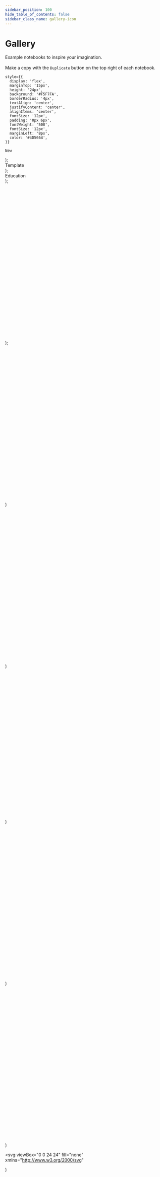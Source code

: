 ```yaml
---
sidebar_position: 100
hide_table_of_contents: false
sidebar_class_name: gallery-icon
---
```


# Gallery

Example notebooks to inspire your imagination. <br></br>
Make a copy with the `Duplicate` button on the top right of each notebook.





    style={{
      display: 'flex',
      marginTop: '15px',
      height: '24px',
      background: '#F5F7FA',
      borderRadius: '4px',
      textAlign: 'center',
      justifyContent: 'center',
      alignItems: 'center',
      fontSize: '12px',
      padding: '0px 6px',
      fontWeight: '500',
      fontSize: '12px',
      marginLeft: '8px',
      color: '#4D5664',
    }}
  >
    New
  </div>
);

<div
    style={{
      display: 'flex',
      marginTop: '15px',
      height: '24px',
      background: '#F5F7FA',
      borderRadius: '4px',
      textAlign: 'center',
      justifyContent: 'center',
      alignItems: 'center',
      fontSize: '12px',
      padding: '0px 6px',
      fontWeight: '500',
      fontSize: '12px',
      marginLeft: '8px',
      fontStyle: 'normal',
      color: '#4D5664',
    }}
  >
    Template
  </div>
);

<div
    style={{
      display: 'flex',
      marginTop: '15px',
      height: '24px',
      background: '#F5F7FA',
      borderRadius: '4px',
      textAlign: 'center',
      justifyContent: 'center',
      alignItems: 'center',
      fontSize: '12px',
      padding: '0px 6px',
      fontWeight: '500',
      fontSize: '12px',
      marginLeft: '8px',
      fontStyle: 'normal',
      color: '#4D5664',
    }}
  >
    Education
  </div>
);


<svg viewBox="0 0 24 24" fill="none" xmlns="http://www.w3.org/2000/svg">
<title>Announcement</title>
    <path
      d="M18.6458 10.5833C18.6458 13.1985 17.3625 15.6146 16.125 15.6146C14.8875 15.6146 13.6042 13.1985 13.6042 10.5833C13.6042 7.96809 14.8875 5.55208 16.125 5.55208C17.3625 5.55208 18.6458 7.96809 18.6458 10.5833Z"
      stroke={iconColor}
      strokeWidth="1.5"
    />
    <path
      d="M16.125 15.6146C16.125 15.6146 8.33332 13.9375 7.41666 13.6979C6.49999 13.4583 5.35416 12.2022 5.35416 10.5833C5.35416 8.96438 6.49999 7.70833 7.41666 7.46874C8.33332 7.22916 16.125 5.55208 16.125 5.55208"
      stroke={iconColor}
      strokeWidth="1.5"
    />
    <path
      d="M7.1875 13.9375V17.5312C7.1875 18.5898 8.00831 19.4479 9.02083 19.4479H9.47917C10.4917 19.4479 11.3125 18.5898 11.3125 17.5312V14.8958"
      stroke={iconColor}
      strokeWidth="1.5"
    />
  </svg>
);


<svg viewBox="0 0 24 24" fill="none" xmlns="http://www.w3.org/2000/svg">
<title>Heart</title>
<path
  fillRule="evenodd"
  clipRule="evenodd"
  d="M11.995 7.23319C10.5455 5.60999 8.12832 5.17335 6.31215 6.65972C4.49599 8.14609 4.2403 10.6312 5.66654 12.3892L11.995 18.25L18.3235 12.3892C19.7498 10.6312 19.5253 8.13046 17.6779 6.65972C15.8305 5.18899 13.4446 5.60999 11.995 7.23319Z"
  stroke={iconColor}
  strokeWidth="1.5"
  strokeLinecap="round"
  strokeLinejoin="round"/>
</svg>)

<svg viewBox="0 0 24 24" fill="none" xmlns="http://www.w3.org/2000/svg">
<title>Pin</title>
<path
  d="M18.25 11C18.25 15 12 19.25 12 19.25C12 19.25 5.75 15 5.75 11C5.75 7.5 8.68629 4.75 12 4.75C15.3137 4.75 18.25 7.5 18.25 11Z"
  stroke={iconColor}
  strokeWidth="1.5"
  strokeLinecap="round"
  strokeLinejoin="round"
/>
<path
  d="M12 13.25C13.2426 13.25 14.25 12.2426 14.25 11C14.25 9.75736 13.2426 8.75 12 8.75C10.7574 8.75 9.75 9.75736 9.75 11C9.75 12.2426 10.7574 13.25 12 13.25Z"
  stroke={iconColor}
  strokeWidth="1.5"
  strokeLinecap="round"
  strokeLinejoin="round"
/>
</svg>)

<svg viewBox="0 0 25 24" fill="none" xmlns="http://www.w3.org/2000/svg">
<title>Shopping Cart</title>
<path
  d="M7.75 7.75L7 4.75H4.75M7.75 7.75H19.25L17.6128 14.7081C17.4002 15.6115 16.5941 16.25 15.666 16.25H11.5395C10.632 16.25 9.83827 15.639 9.60606 14.7618L7.75 7.75Z"
  stroke={iconColor}
  strokeWidth="1.5"
  strokeLinecap="round"
  strokeLinejoin="round"
/>
<path
  d="M10 20C10.5523 20 11 19.5523 11 19C11 18.4477 10.5523 18 10 18C9.44772 18 9 18.4477 9 19C9 19.5523 9.44772 20 10 20Z"
  fill={iconColor}
/>
<path
  d="M17 20C17.5523 20 18 19.5523 18 19C18 18.4477 17.5523 18 17 18C16.4477 18 16 18.4477 16 19C16 19.5523 16.4477 20 17 20Z"
  fill={iconColor}
/>
</svg>)

<svg fill="none" viewBox="0 0 24 24" xmlns="http://www.w3.org/2000/svg">
<title>Coffee</title>
<path
  d="M7.25 8.75H6.75C5.64543 8.75 4.75 9.64543 4.75 10.75V13.25C4.75 14.3546 5.64543 15.25 6.75 15.25H7.25"
  stroke={iconColor}
  strokeWidth="1.5"
  strokeLinecap="round"
  strokeLinejoin="round"
/>
<path
  d="M19.25 5.75H7.75V16.25C7.75 17.3546 8.64543 18.25 9.75 18.25H17.25C18.3546 18.25 19.25 17.3546 19.25 16.25V5.75Z"
  stroke={iconColor}
  strokeWidth="1.5"
  strokeLinecap="round"
  strokeLinejoin="round"
/>
</svg>)

<svg viewBox="0 0 24 24" fill="none" xmlns="http://www.w3.org/2000/svg">
<title>World</title>
<path
  d="M12 19.25C16.0041 19.25 19.25 16.0041 19.25 12C19.25 7.99594 16.0041 4.75 12 4.75C7.99594 4.75 4.75 7.99594 4.75 12C4.75 16.0041 7.99594 19.25 12 19.25Z"
  stroke={iconColor}
  strokeWidth="1.5"
  strokeLinecap="round"
  strokeLinejoin="round"
/>
<path
  d="M15.25 12C15.25 16.5 13.2426 19.25 12 19.25C10.7574 19.25 8.75 16.5 8.75 12C8.75 7.5 10.7574 4.75 12 4.75C13.2426 4.75 15.25 7.5 15.25 12Z"
  stroke={iconColor}
  strokeWidth="1.5"
  strokeLinecap="round"
  strokeLinejoin="round"
/>
<path
  d="M5 12H12H19"
  stroke={iconColor}
  strokeWidth="1.5"
  strokeLinecap="round"
  strokeLinejoin="round"
/>
</svg>)

<svg
  viewBox="0 0 24 24"
  fill="none"
  xmlns="http://www.w3.org/2000/svg"
>
  <title>Table</title>
  <rect
    x="5"
    y="5"
    width="14"
    height="14"
    rx="2.4"
    fill={iconColor}
  />
  <rect
    x="12"
    y="12"
    width="7"
    height="7"
    rx="2.4"
    fill={iconColor}
  />
  <path
    fillRule="evenodd"
    clipRule="evenodd"
    d="M7.58623 4.07617H7.61141H16.3886H16.4138C16.9043 4.07616 17.3094 4.07615 17.6392 4.10311C17.9818 4.1311 18.2968 4.19118 18.5926 4.34191C19.0513 4.57565 19.4243 4.94864 19.658 5.4074C19.8088 5.70322 19.8688 6.01816 19.8969 6.36078C19.9237 6.69063 19.9238 7.09558 19.9238 7.58622V7.61141V16.3886V16.4138C19.9238 16.9043 19.9237 17.3094 19.8969 17.6392C19.8688 17.9818 19.8088 18.2968 19.658 18.5926C19.4243 19.0513 19.0513 19.4243 18.5926 19.658C18.2968 19.8088 17.9818 19.8688 17.6392 19.8969C17.3094 19.9237 16.9043 19.9238 16.4138 19.9238H16.3886H7.61141H7.58622C7.09558 19.9238 6.69063 19.9237 6.36078 19.8969C6.01816 19.8688 5.70322 19.8088 5.4074 19.658C4.94864 19.4243 4.57565 19.0513 4.34191 18.5926C4.19118 18.2968 4.1311 17.9818 4.10311 17.6392C4.07615 17.3094 4.07616 16.9043 4.07617 16.4138V16.3886V7.61141V7.58623V7.58622C4.07616 7.09558 4.07615 6.69063 4.10311 6.36078C4.1311 6.01816 4.19118 5.70322 4.34191 5.4074C4.57565 4.94864 4.94864 4.57565 5.4074 4.34191C5.70322 4.19118 6.01816 4.1311 6.36078 4.10311C6.69065 4.07615 7.09559 4.07616 7.58623 4.07617ZM6.46004 5.3181C6.19281 5.33994 6.05616 5.37951 5.96082 5.42808C5.73145 5.54496 5.54496 5.73145 5.42808 5.96082C5.37951 6.05616 5.33994 6.19281 5.3181 6.46004C5.29569 6.73438 5.29521 7.0893 5.29521 7.61141V11.3905H11.3905V5.29521H7.61141C7.0893 5.29521 6.73438 5.29569 6.46004 5.3181ZM11.3905 12.6095H5.29521V16.3886C5.29521 16.9107 5.29569 17.2656 5.3181 17.54C5.33994 17.8072 5.37951 17.9439 5.42808 18.0392C5.54496 18.2686 5.73145 18.4549 5.96082 18.5719C6.05616 18.6205 6.19281 18.66 6.46004 18.6818C6.73438 18.7042 7.0893 18.7048 7.61141 18.7048H11.3905V12.6095ZM12.6095 12.6095H18.7048V16.3886C18.7048 16.9107 18.7042 17.2656 18.6818 17.54C18.66 17.8072 18.6205 17.9439 18.5719 18.0392C18.4549 18.2686 18.2686 18.4549 18.0392 18.5719C17.9439 18.6205 17.8072 18.66 17.54 18.6818C17.2656 18.7042 16.9107 18.7048 16.3886 18.7048H12.6095V12.6095ZM18.7048 11.3905H12.6095V5.29521H16.3886C16.9107 5.29521 17.2656 5.29569 17.54 5.3181C17.8072 5.33994 17.9439 5.37951 18.0392 5.42808C18.2686 5.54496 18.4549 5.73145 18.5719 5.96082C18.6205 6.05616 18.66 6.19281 18.6818 6.46004C18.7042 6.73438 18.7048 7.0893 18.7048 7.61141V11.3905Z"
    fill={iconColor}
  />
</svg>)

  <svg viewBox="0 0 24 24" fill="none" xmlns="http://www.w3.org/2000/svg">
<title>Annotation Warning</title>
<path
  d="M4.75 6.75C4.75 5.64543 5.64543 4.75 6.75 4.75H17.25C18.3546 4.75 19.25 5.64543 19.25 6.75V14.25C19.25 15.3546 18.3546 16.25 17.25 16.25H14.625L12 19.25L9.375 16.25H6.75C5.64543 16.25 4.75 15.3546 4.75 14.25V6.75Z"
  stroke={iconColor}
  strokeWidth="1.5"
  strokeLinecap="round"
  strokeLinejoin="round"
/>
<path
  d="M12 8V10"
  stroke={iconColor}
  strokeWidth="2"
  strokeLinecap="round"
  strokeLinejoin="round"
/>
<path
  d="M12.5 13C12.5 13.2761 12.2761 13.5 12 13.5C11.7239 13.5 11.5 13.2761 11.5 13C11.5 12.7239 11.7239 12.5 12 12.5C12.2761 12.5 12.5 12.7239 12.5 13Z"
  stroke={iconColor}
  strokeLinecap="round"
  strokeLinejoin="round"
/>
</svg>)

  <svg viewBox="0 0 24 24" fill="none" xmlns="http://www.w3.org/2000/svg">
<title>Frame</title>
<path
  d="M4.75 19.25L9 18.25L18.9491 8.30083C19.3397 7.9103 19.3397 7.27714 18.9491 6.88661L17.1134 5.05083C16.7228 4.6603 16.0897 4.6603 15.6991 5.05083L5.75 15L4.75 19.25Z"
  stroke={iconColor}
  strokeWidth="1.5"
  strokeLinecap="round"
  strokeLinejoin="round"
/>
<path
  d="M14.0234 7.03906L17.0234 10.0391"
  stroke={iconColor}
  strokeWidth="1.5"
  strokeLinecap="round"
  strokeLinejoin="round"
/>
</svg>)

  <svg viewBox="0 0 24 24" fill="none" xmlns="http://www.w3.org/2000/svg">
<title>Paperclip</title>
<path
  d="M19.4496 11.9511L13.3335 17.8601C11.4156 19.7131 8.30597 19.7131 6.38804 17.8601C4.46306 16.0003 4.47116 12.9826 6.4061 11.1325L12.0503 5.70077C13.3626 4.43292 15.4902 4.43291 16.8025 5.70075C18.1196 6.97323 18.114 9.038 16.7901 10.3039L11.0824 15.7858C10.374 16.4702 9.22538 16.4702 8.51694 15.7858C7.80849 15.1013 7.80849 13.9916 8.51695 13.3071L13.2435 8.74068"
  stroke={iconColor}
  strokeWidth="1.5"
  strokeLinecap="round"
  strokeLinejoin="round"
/>
</svg>)

  <svg viewBox="0 0 24 24" fill="none" xmlns="http://www.w3.org/2000/svg">
<title>Wallet</title>
<path
  d="M19.25 8.25V17.25C19.25 18.3546 18.3546 19.25 17.25 19.25H6.75C5.64543 19.25 4.75 18.3546 4.75 17.25V6.75"
  stroke={iconColor}
  strokeWidth="1.5"
  strokeLinecap="round"
  strokeLinejoin="round"
/>
<path
  d="M16.5 13C16.5 13.2761 16.2761 13.5 16 13.5C15.7239 13.5 15.5 13.2761 15.5 13C15.5 12.7239 15.7239 12.5 16 12.5C16.2761 12.5 16.5 12.7239 16.5 13Z"
  stroke={iconColor}
  strokeLinecap="round"
  strokeLinejoin="round"
/>
<path
  d="M17.25 8.25H19.25M17.25 8.25H6.5C5.5335 8.25 4.75 7.4665 4.75 6.5C4.75 5.5335 5.5335 4.75 6.5 4.75H15.25C16.3546 4.75 17.25 5.64543 17.25 6.75V8.25Z"
  stroke={iconColor}
  strokeWidth="1.5"
  strokeLinecap="round"
  strokeLinejoin="round"
/>
</svg>)

  <svg viewBox="0 0 24 24" fill="none" xmlns="http://www.w3.org/2000/svg">
<title>Star</title>
<path
  d="M12 4.75L13.75 10.25H19.25L14.75 13.75L16.25 19.25L12 15.75L7.75 19.25L9.25 13.75L4.75 10.25H10.25L12 4.75Z"
  stroke={iconColor}
  strokeWidth="1.5"
  strokeLinecap="round"
  strokeLinejoin="round"
/>
</svg>)

  <svg viewBox="0 0 24 24" fill="none" xmlns="http://www.w3.org/2000/svg">
<title>Crown</title>
<path
  d="M4.75 16.25V5.75L9 11.25L12 5.75L15 11.25L19.25 5.75V16.25C19.25 16.25 18 18.25 12 18.25C6 18.25 4.75 16.25 4.75 16.25Z"
  stroke={iconColor}
  strokeWidth="1.5"
  strokeLinecap="round"
  strokeLinejoin="round"
/>
</svg>)

  <svg viewBox="0 0 24 24" fill="none" xmlns="http://www.w3.org/2000/svg">
<title>Battery</title>
<path
  d="M4.75 8.75C4.75 7.64543 5.64543 6.75 6.75 6.75H15.25C16.3546 6.75 17.25 7.64543 17.25 8.75V15.25C17.25 16.3546 16.3546 17.25 15.25 17.25H6.75C5.64543 17.25 4.75 16.3546 4.75 15.25V8.75Z"
  stroke={iconColor}
  strokeWidth="1.5"
  strokeLinecap="round"
  strokeLinejoin="round"
/>
<path
  d="M7.75 9.75V14.25"
  stroke={iconColor}
  strokeWidth="1.5"
  strokeLinecap="round"
  strokeLinejoin="round"
/>
<path
  d="M11 9.75V14.25"
  stroke={iconColor}
  strokeWidth="1.5"
  strokeLinecap="round"
  strokeLinejoin="round"
/>
<path
  d="M14.25 9.75V14.25"
  stroke={iconColor}
  strokeWidth="1.5"
  strokeLinecap="round"
  strokeLinejoin="round"
/>
<path
  d="M17.75 10.75H18C18.6904 10.75 19.25 11.3096 19.25 12C19.25 12.6904 18.6904 13.25 18 13.25H17.75"
  stroke={iconColor}
  strokeWidth="1.5"
  strokeLinecap="round"
  strokeLinejoin="round"
/>
</svg>)

  <svg viewBox="0 0 24 24" fill="none" xmlns="http://www.w3.org/2000/svg">
<title>Happy</title>
<path
  d="M8.75 4.75H15.25C17.4591 4.75 19.25 6.54086 19.25 8.75V15.25C19.25 17.4591 17.4591 19.25 15.25 19.25H8.75C6.54086 19.25 4.75 17.4591 4.75 15.25V8.75C4.75 6.54086 6.54086 4.75 8.75 4.75Z"
  stroke={iconColor}
  strokeWidth="1.5"
  strokeLinecap="round"
  strokeLinejoin="round"
/>
<path
  d="M7.75 12.75C7.75 12.75 9 15.25 12 15.25C15 15.25 16.25 12.75 16.25 12.75"
  stroke={iconColor}
  strokeWidth="1.5"
  strokeLinecap="round"
  strokeLinejoin="round"
/>
<path
  d="M14 11C14.5523 11 15 10.5523 15 10C15 9.44772 14.5523 9 14 9C13.4477 9 13 9.44772 13 10C13 10.5523 13.4477 11 14 11Z"
  fill={iconColor}
/>
<path
  d="M10 11C10.5523 11 11 10.5523 11 10C11 9.44772 10.5523 9 10 9C9.44772 9 9 9.44772 9 10C9 10.5523 9.44772 11 10 11Z"
  fill={iconColor}
/>
</svg>)

  <svg viewBox="0 0 24 24" fill="none" xmlns="http://www.w3.org/2000/svg">
<title>Key</title>
<path
  d="M15 13.25C17.3472 13.25 19.25 11.3472 19.25 9C19.25 6.65279 17.3472 4.75 15 4.75C12.6528 4.75 10.75 6.65279 10.75 9C10.75 9.31012 10.7832 9.61248 10.8463 9.90372L4.75 16V19.25H8L8.75 18.5V16.75H10.5L11.75 15.5V13.75H13.5L14.0963 13.1537C14.3875 13.2168 14.6899 13.25 15 13.25Z"
  stroke={iconColor}
  strokeWidth="1.5"
  strokeLinecap="round"
  strokeLinejoin="round"
/>
<path
  d="M16.5 8C16.5 8.27614 16.2761 8.5 16 8.5C15.7239 8.5 15.5 8.27614 15.5 8C15.5 7.72386 15.7239 7.5 16 7.5C16.2761 7.5 16.5 7.72386 16.5 8Z"
  stroke={iconColor}
/>
</svg>)

  <svg viewBox="0 0 24 24" fill="none" xmlns="http://www.w3.org/2000/svg">
<title>Moon</title>
<path
  d="M18.25 15.7499C17.2352 16.2904 16.23 16.25 15 16.25C10.9959 16.25 7.75 13.0041 7.75 9.00001C7.75 7.77001 7.70951 6.76474 8.25 5.74994C5.96125 6.96891 4.75 9.2259 4.75 12C4.75 16.004 7.99594 19.25 12 19.25C14.7741 19.25 17.031 18.0387 18.25 15.7499Z"
  stroke={iconColor}
  strokeWidth="1.5"
  strokeLinecap="round"
  strokeLinejoin="round"
/>
<path
  d="M16 4.75C16 6.95914 14.9591 9 12.75 9C14.9591 9 16 11.0409 16 13.25C16 11.0409 17.0409 9 19.25 9C17.0409 9 16 6.95914 16 4.75Z"
  stroke={iconColor}
  strokeWidth="1.5"
  strokeLinecap="round"
  strokeLinejoin="round"
/>
</svg>)

  <svg viewBox="0 0 24 24" fill="none" xmlns="http://www.w3.org/2000/svg">
<title>LightBulb</title>
<path
  d="M10.2 16.75H14.2M6.94995 10C6.94995 7.5 8.69995 4.75 12.2 4.75C15.7 4.75 17.45 7.5 17.45 10C17.45 14 14.45 14.5 14.45 16V18.2505C14.45 18.8028 14.0022 19.25 13.45 19.25H10.95C10.3977 19.25 9.94995 18.8028 9.94995 18.2505V16C9.94995 14.5 6.94995 14 6.94995 10Z"
  stroke={iconColor}
  strokeWidth="1.5"
  strokeLinecap="round"
  strokeLinejoin="round"
/>
</svg>)

  <svg fill="none" viewBox="0 0 24 24">
<title>Health</title>
<path
  stroke={iconColor}
  strokeLinecap="round"
  strokeLinejoin="round"
  strokeWidth="1.5"
  d="M18.0061 12L12 5.9939C10.3415 4.33537 7.65244 4.33537 5.9939 5.9939C4.33537 7.65244 4.33537 10.3415 5.9939 12L12 18.0061C13.6585 19.6646 16.3476 19.6646 18.0061 18.0061C19.6646 16.3476 19.6646 13.6585 18.0061 12Z"
/>
<path
  stroke={iconColor}
  strokeLinecap="round"
  strokeLinejoin="round"
  strokeWidth="1.5"
  d="M9 15L15 9"
/>
</svg>)

  <svg viewBox="0 0 24 24" fill="none" xmlns="http://www.w3.org/2000/svg">
<title>Card</title>
<path
  d="M4.75 7.75C4.75 6.64543 5.64543 5.75 6.75 5.75H17.25C18.3546 5.75 19.25 6.64543 19.25 7.75V16.25C19.25 17.3546 18.3546 18.25 17.25 18.25H6.75C5.64543 18.25 4.75 17.3546 4.75 16.25V7.75Z"
  stroke={iconColor}
  strokeWidth="1.5"
  strokeLinecap="round"
  strokeLinejoin="round"
/>
<path
  d="M5 10.25H19"
  stroke={iconColor}
  strokeWidth="1.5"
  strokeLinecap="round"
  strokeLinejoin="round"
/>
<path
  d="M7.75 14.25H10.25"
  stroke={iconColor}
  strokeWidth="1.5"
  strokeLinecap="round"
  strokeLinejoin="round"
/>
<path
  d="M15.75 14.25H16.25"
  stroke={iconColor}
  strokeWidth="1.5"
  strokeLinecap="round"
  strokeLinejoin="round"
/>
</svg>)

  <svg viewBox="0 0 24 24" fill="none" xmlns="http://www.w3.org/2000/svg">
<title>Music</title>
<path
  d="M7 19.25C8.24264 19.25 9.25 18.2426 9.25 17C9.25 15.7574 8.24264 14.75 7 14.75C5.75736 14.75 4.75 15.7574 4.75 17C4.75 18.2426 5.75736 19.25 7 19.25Z"
  stroke={iconColor}
  strokeWidth="1.5"
  strokeLinecap="round"
  strokeLinejoin="round"
/>
<path
  d="M9.25 17V6.75C9.25 5.64543 10.1454 4.75 11.25 4.75H17.25C18.3546 4.75 19.25 5.64543 19.25 6.75V14"
  stroke={iconColor}
  strokeWidth="1.5"
  strokeLinecap="round"
  strokeLinejoin="round"
/>
<path
  d="M17 16.25C18.2426 16.25 19.25 15.2426 19.25 14C19.25 12.7574 18.2426 11.75 17 11.75C15.7574 11.75 14.75 12.7574 14.75 14C14.75 15.2426 15.7574 16.25 17 16.25Z"
  stroke={iconColor}
  strokeWidth="1.5"
  strokeLinecap="round"
  strokeLinejoin="round"
/>
</svg>)

  <svg viewBox="0 0 24 24" fill="none" xmlns="http://www.w3.org/2000/svg">
<title>Movie</title>
<path
  d="M4.75 6.75C4.75 5.64543 5.64543 4.75 6.75 4.75H17.25C18.3546 4.75 19.25 5.64543 19.25 6.75V17.25C19.25 18.3546 18.3546 19.25 17.25 19.25H6.75C5.64543 19.25 4.75 18.3546 4.75 17.25V6.75Z"
  stroke={iconColor}
  strokeWidth="1.5"
  strokeLinecap="round"
  strokeLinejoin="round"
/>
<path
  d="M7.75 5V19"
  stroke={iconColor}
  strokeWidth="1.5"
  strokeLinecap="round"
  strokeLinejoin="round"
/>
<path
  d="M16.25 5V19"
  stroke={iconColor}
  strokeWidth="1.5"
  strokeLinecap="round"
  strokeLinejoin="round"
/>
<path
  d="M5 8.75H7.5"
  stroke={iconColor}
  strokeWidth="1.5"
  strokeLinecap="round"
  strokeLinejoin="round"
/>
<path
  d="M17 8.75H19"
  stroke={iconColor}
  strokeWidth="1.5"
  strokeLinecap="round"
  strokeLinejoin="round"
/>
<path
  d="M5 12H19"
  stroke={iconColor}
  strokeWidth="1.5"
  strokeLinecap="round"
  strokeLinejoin="round"
/>
<path
  d="M5 15.25H7.5"
  stroke={iconColor}
  strokeWidth="1.5"
  strokeLinecap="round"
  strokeLinejoin="round"
/>
<path
  d="M17 15.25H19"
  stroke={iconColor}
  strokeWidth="1.5"
  strokeLinecap="round"
  strokeLinejoin="round"
/>
</svg>)

  <svg viewBox="0 0 24 24" fill="none" xmlns="http://www.w3.org/2000/svg">
<title>People</title>
<path
  d="M11.25 7C11.25 8.24264 10.2426 9.25 9 9.25C7.75736 9.25 6.75 8.24264 6.75 7C6.75 5.75736 7.75736 4.75 9 4.75C10.2426 4.75 11.25 5.75736 11.25 7Z"
  stroke={iconColor}
  strokeWidth="1.5"
  strokeLinecap="round"
  strokeLinejoin="round"
/>
<path
  d="M14.75 9.25C15.9926 9.25 17.25 8.24264 17.25 7C17.25 5.75736 15.9926 4.75 14.75 4.75"
  stroke={iconColor}
  strokeWidth="1.5"
  strokeLinecap="round"
  strokeLinejoin="round"
/>
<path
  d="M9 9.75C5.6 9.75 4.75 11.5 4.75 14.25H6.75V17.25C6.75 18.3546 7.64543 19.25 8.75 19.25H9.25C10.3546 19.25 11.25 18.3546 11.25 17.25V14.25H13.25C13.25 11.5 12.4 9.75 9 9.75Z"
  stroke={iconColor}
  strokeWidth="1.5"
  strokeLinecap="round"
  strokeLinejoin="round"
/>
<path
  d="M14.75 9.25C18.15 9.25 19.25 11.5 19.25 14.25H17.25V17.25C17.25 18.3546 16.3546 19.25 15.25 19.25H14.75"
  stroke={iconColor}
  strokeWidth="1.5"
  strokeLinecap="round"
  strokeLinejoin="round"
/>
</svg>)

  <svg viewBox="0 0 24 24" fill="none" xmlns="http://www.w3.org/2000/svg">
<title>Server</title>
<path
  d="M4.75 5.75C4.75 5.19772 5.19772 4.75 5.75 4.75H18.25C18.8023 4.75 19.25 5.19772 19.25 5.75V9.25C19.25 9.80228 18.8023 10.25 18.25 10.25H5.75C5.19771 10.25 4.75 9.80228 4.75 9.25V5.75Z"
  stroke={iconColor}
  strokeWidth="1.5"
  strokeLinecap="round"
  strokeLinejoin="round"/>
<path
  d="M4.75 14.75C4.75 14.1977 5.19772 13.75 5.75 13.75H18.25C18.8023 13.75 19.25 14.1977 19.25 14.75V18.25C19.25 18.8023 18.8023 19.25 18.25 19.25H5.75C5.19771 19.25 4.75 18.8023 4.75 18.25V14.75Z"
  stroke={iconColor}
  strokeWidth="1.5"
  strokeLinecap="round"
  strokeLinejoin="round"/>
<path
  d="M16.25 5V10"
  stroke={iconColor}
  strokeWidth="1.5"
  strokeLinecap="round"
  strokeLinejoin="round"
/>
<path
  d="M16.25 14V19"
  stroke={iconColor}
  strokeWidth="1.5"
  strokeLinecap="round"
  strokeLinejoin="round"
/>
</svg>)

<svg viewBox="0 0 24 24" fill="none" xmlns="http://www.w3.org/2000/svg">
<title>Leaf</title>
<path
  d="M4.75 13C4.75 7.4 19.25 4.75 19.25 4.75C19.25 4.75 18.25 19.25 12 19.25C8 19.25 4.75 17 4.75 13Z"
  stroke={iconColor}
  strokeWidth="1.5"
  strokeLinecap="round"
  strokeLinejoin="round"
/>
<path
  d="M4.75 19.25C4.75 19.25 8 14 12.25 11.75"
  stroke={iconColor}
  strokeWidth="1.5"
  strokeLinecap="round"
  strokeLinejoin="round"
/>
</svg>)

  <svg fill="none" viewBox="0 0 24 24" xmlns="http://www.w3.org/2000/svg">
<title>Clock</title>
<circle
  cx="12"
  cy="12"
  r="7.25"
  stroke={iconColor}
  strokeWidth="1.5"
/>
<path
  stroke={iconColor}
  strokeWidth="1.5"
  d="M12 8V12L14 14"
/>
</svg>)

  <svg viewBox="0 0 24 24" fill="none" xmlns="http://www.w3.org/2000/svg">
<title>Percentage</title>
<path
  d="M17.25 6.75L6.75 17.25"
  stroke={iconColor}
  strokeWidth="1.5"
  strokeLinecap="round"
  strokeLinejoin="round"
/>
<path
  d="M16 17.25C16.6904 17.25 17.25 16.6904 17.25 16C17.25 15.3096 16.6904 14.75 16 14.75C15.3096 14.75 14.75 15.3096 14.75 16C14.75 16.6904 15.3096 17.25 16 17.25Z"
  stroke={iconColor}
  strokeWidth="1.5"
  strokeLinecap="round"
  strokeLinejoin="round"
/>
<path
  d="M8 9.25C8.69036 9.25 9.25 8.69036 9.25 8C9.25 7.30964 8.69036 6.75 8 6.75C7.30964 6.75 6.75 7.30964 6.75 8C6.75 8.69036 7.30964 9.25 8 9.25Z"
  stroke={iconColor}
  strokeWidth="1.5"
  strokeLinecap="round"
  strokeLinejoin="round"
/>
</svg>)

  <svg viewBox="0 0 24 24" fill="none" xmlns="http://www.w3.org/2000/svg">
<title>Bolt</title>
<path
  d="M10.75 13.25H6.75L13.25 4.75V10.75H17.25L10.75 19.25V13.25Z"
  stroke={iconColor}
  strokeWidth="1.5"
  strokeLinecap="round"
  strokeLinejoin="round"
/>
</svg>)

  <svg viewBox="0 0 24 24" fill="none" xmlns="http://www.w3.org/2000/svg">
<title>Car</title>
<path
  d="M18.2502 17.25H5.75C5.19772 17.25 4.75 16.8023 4.75 16.25V12.75C4.75 11.6454 5.64543 10.75 6.75 10.75H17.2502C18.3548 10.75 19.2502 11.6454 19.2502 12.75V16.25C19.2502 16.8023 18.8025 17.25 18.2502 17.25Z"
  stroke={iconColor}
  strokeWidth="1.5"
  strokeLinecap="round"
  strokeLinejoin="round"
/>
<path
  d="M8.5 14C8.5 14.2761 8.27614 14.5 8 14.5C7.72386 14.5 7.5 14.2761 7.5 14C7.5 13.7239 7.72386 13.5 8 13.5C8.27614 13.5 8.5 13.7239 8.5 14Z"
  stroke={iconColor}
  strokeLinecap="round"
  strokeLinejoin="round"
/>
<path
  d="M16.5 14C16.5 14.2761 16.2761 14.5 16 14.5C15.7239 14.5 15.5 14.2761 15.5 14C15.5 13.7239 15.7239 13.5 16 13.5C16.2761 13.5 16.5 13.7239 16.5 14Z"
  stroke={iconColor}
  strokeLinecap="round"
  strokeLinejoin="round"
/>
<path
  d="M18.2502 10.75H5.75L6.47147 6.4212C6.6322 5.45683 7.46657 4.75 8.44425 4.75H15.556C16.5337 4.75 17.368 5.45683 17.5288 6.4212L18.2502 10.75Z"
  stroke={iconColor}
  strokeWidth="1.5"
  strokeLinecap="round"
  strokeLinejoin="round"
/>
<path
  d="M6.75 17.75V19.25"
  stroke={iconColor}
  strokeWidth="1.5"
  strokeLinecap="round"
  strokeLinejoin="round"
/>
<path
  d="M17.25 17.75V19.25"
  stroke={iconColor}
  strokeWidth="1.5"
  strokeLinecap="round"
  strokeLinejoin="round"
/>
</svg>)

  <svg viewBox="0 0 24 24" fill="none" xmlns="http://www.w3.org/2000/svg">
<title>Message</title>
<path
  d="M12 18.25C15.866 18.25 19.25 16.1552 19.25 11.5C19.25 6.84483 15.866 4.75 12 4.75C8.13401 4.75 4.75 6.84483 4.75 11.5C4.75 13.2675 5.23783 14.6659 6.05464 15.7206C6.29358 16.0292 6.38851 16.4392 6.2231 16.7926C6.12235 17.0079 6.01633 17.2134 5.90792 17.4082C5.45369 18.2242 6.07951 19.4131 6.99526 19.2297C8.0113 19.0263 9.14752 18.722 10.0954 18.2738C10.2933 18.1803 10.5134 18.1439 10.7305 18.1714C11.145 18.224 11.5695 18.25 12 18.25Z"
  stroke={iconColor}
  strokeWidth="1.5"
  strokeLinecap="round"
  strokeLinejoin="round"
/>
</svg>)

  <svg viewBox="0 0 24 24" fill="none" xmlns="http://www.w3.org/2000/svg">
<title>Sunrise</title>
<path
  d="M9.25 16.25L8.5627 15.5C8.05157 14.7984 7.75 13.9344 7.75 13C7.75 10.6528 9.65279 8.75 12 8.75C14.3472 8.75 16.25 10.6528 16.25 13C16.25 13.9344 15.9484 14.7984 15.4373 15.5L14.75 16.25"
  stroke={iconColor}
  strokeWidth="1.5"
  strokeLinecap="round"
  strokeLinejoin="round"
/>
<path
  d="M4.74023 16.25H19.2502"
  stroke={iconColor}
  strokeWidth="1.5"
  strokeLinecap="round"
  strokeLinejoin="round"
/>
<path
  d="M6.74023 19.25H17.2502"
  stroke={iconColor}
  strokeWidth="1.5"
  strokeLinecap="round"
  strokeLinejoin="round"
/>
<path
  d="M12 4.75V5.25"
  stroke={iconColor}
  strokeWidth="1.5"
  strokeLinecap="round"
  strokeLinejoin="round"
/>
<path
  d="M15.625 5.72132L15.375 6.15433"
  stroke={iconColor}
  strokeWidth="1.5"
  strokeLinecap="round"
  strokeLinejoin="round"
/>
<path
  d="M18.2787 8.375L17.8457 8.625"
  stroke={iconColor}
  strokeWidth="1.5"
  strokeLinecap="round"
  strokeLinejoin="round"
/>
<path
  d="M19.25 12.0001H18.75"
  stroke={iconColor}
  strokeWidth="1.5"
  strokeLinecap="round"
  strokeLinejoin="round"
/>
<path
  d="M5.25 12H4.75"
  stroke={iconColor}
  strokeWidth="1.5"
  strokeLinecap="round"
  strokeLinejoin="round"
/>
<path
  d="M6.15445 8.62501L5.72144 8.37501"
  stroke={iconColor}
  strokeWidth="1.5"
  strokeLinecap="round"
  strokeLinejoin="round"
/>
<path
  d="M8.625 6.15435L8.375 5.72133"
  stroke={iconColor}
  strokeWidth="1.5"
  strokeLinecap="round"
  strokeLinejoin="round"
/>
</svg>)

  <svg viewBox="0 0 24 24" fill="none" xmlns="http://www.w3.org/2000/svg">
<title>Compass</title>
<path
  d="M19.25 12C19.25 16.0041 16.0041 19.25 12 19.25C7.99594 19.25 4.75 16.0041 4.75 12C4.75 7.99594 7.99594 4.75 12 4.75C16.0041 4.75 19.25 7.99594 19.25 12Z"
  stroke={iconColor}
  strokeWidth="1.5"
  strokeLinecap="round"
  strokeLinejoin="round"
/>
<path
  d="M10.409 10.409L15.2499 8.74997L13.591 13.591L8.75012 15.25L10.409 10.409Z"
  stroke={iconColor}
  strokeWidth="1.5"
  strokeLinecap="round"
  strokeLinejoin="round"
/>
</svg>)

  <svg viewBox="0 0 24 24" fill="none" xmlns="http://www.w3.org/2000/svg">
<title>Trophy</title>
<path
  d="M7.75 4.75H16.25V11C16.25 13.3472 14.3472 15.25 12 15.25C9.65279 15.25 7.75 13.3472 7.75 11V4.75Z"
  stroke={iconColor}
  strokeWidth="1.5"
  strokeLinecap="round"
  strokeLinejoin="round"
/>
<path
  d="M16.5 6.75H16.6036C18.0652 6.75 19.25 7.93483 19.25 9.39639C19.25 10.5092 18.5538 11.5032 17.508 11.8835L16.5 12.25"
  stroke={iconColor}
  strokeWidth="1.5"
  strokeLinecap="round"
  strokeLinejoin="round"
/>
<path
  d="M7.5 6.75H7.39639C5.93483 6.75 4.75 7.93483 4.75 9.39639C4.75 10.5092 5.44618 11.5032 6.49201 11.8835L7.5 12.25"
  stroke={iconColor}
  strokeWidth="1.5"
  strokeLinecap="round"
  strokeLinejoin="round"
/>
<path
  d="M12 15.5V19"
  stroke={iconColor}
  strokeWidth="1.5"
  strokeLinecap="round"
  strokeLinejoin="round"
/>
<path
  d="M8.75 19.25H15.25"
  stroke={iconColor}
  strokeWidth="1.5"
  strokeLinecap="round"
  strokeLinejoin="round"
/>
</svg>)

  <svg viewBox="0 0 24 24" fill="none" xmlns="http://www.w3.org/2000/svg">
<title>Virus</title>
<path
  d="M16.25 12C16.25 14.3472 14.3472 16.25 12 16.25C9.65279 16.25 7.75 14.3472 7.75 12C7.75 9.65279 9.65279 7.75 12 7.75C14.3472 7.75 16.25 9.65279 16.25 12Z"
  stroke={iconColor}
  strokeWidth="1.5"
  strokeLinecap="round"
  strokeLinejoin="round"
/>
<path
  d="M10.75 4.75H13.25"
  stroke={iconColor}
  strokeWidth="1.5"
  strokeLinecap="round"
  strokeLinejoin="round"
/>
<path
  d="M10.75 19.25H13.25"
  stroke={iconColor}
  strokeWidth="1.5"
  strokeLinecap="round"
  strokeLinejoin="round"
/>
<path
  d="M12 5V7.25"
  stroke={iconColor}
  strokeWidth="1.5"
  strokeLinecap="round"
  strokeLinejoin="round"
/>
<path
  d="M12 16.75V19"
  stroke={iconColor}
  strokeWidth="1.5"
  strokeLinecap="round"
  strokeLinejoin="round"
/>
<path
  d="M16.2427 5.98959L18.0104 7.75736"
  stroke={iconColor}
  strokeWidth="1.5"
  strokeLinecap="round"
  strokeLinejoin="round"
/>
<path
  d="M5.98962 16.2426L7.75739 18.0104"
  stroke={iconColor}
  strokeWidth="1.5"
  strokeLinecap="round"
  strokeLinejoin="round"
/>
<path
  d="M16.9498 7.05025L15.3588 8.64124"
  stroke={iconColor}
  strokeWidth="1.5"
  strokeLinecap="round"
  strokeLinejoin="round"
/>
<path
  d="M8.64128 15.3588L7.05029 16.9498"
  stroke={iconColor}
  strokeWidth="1.5"
  strokeLinecap="round"
  strokeLinejoin="round"
/>
<path
  d="M19.25 10.7499V13.2499"
  stroke={iconColor}
  strokeWidth="1.5"
  strokeLinecap="round"
  strokeLinejoin="round"
/>
<path
  d="M4.75 10.7499V13.2499"
  stroke={iconColor}
  strokeWidth="1.5"
  strokeLinecap="round"
  strokeLinejoin="round"
/>
<path
  d="M19 11.9999H16.75"
  stroke={iconColor}
  strokeWidth="1.5"
  strokeLinecap="round"
  strokeLinejoin="round"
/>
<path
  d="M7.25 11.9999H5"
  stroke={iconColor}
  strokeWidth="1.5"
  strokeLinecap="round"
  strokeLinejoin="round"
/>
<path
  d="M18.0104 16.2426L16.2427 18.0104"
  stroke={iconColor}
  strokeWidth="1.5"
  strokeLinecap="round"
  strokeLinejoin="round"
/>
<path
  d="M7.75739 5.98959L5.98962 7.75736"
  stroke={iconColor}
  strokeWidth="1.5"
  strokeLinecap="round"
  strokeLinejoin="round"
/>
<path
  d="M16.9498 16.9498L15.3588 15.3588"
  stroke={iconColor}
  strokeWidth="1.5"
  strokeLinecap="round"
  strokeLinejoin="round"
/>
<path
  d="M8.64128 8.64124L7.05029 7.05025"
  stroke={iconColor}
  strokeWidth="1.5"
  strokeLinecap="round"
  strokeLinejoin="round"
/>
</svg>)

  <svg viewBox="0 0 24 24" fill="none" xmlns="http://www.w3.org/2000/svg">
<title>Plane</title>
<path
  d="M10 8.40685C10 7.34599 10.4214 6.32857 11.1716 5.57843L12 4.75L12.8284 5.57843C13.5786 6.32857 14 7.34599 14 8.40685V10.23L19.25 12.75V14.0773C19.25 14.6926 18.6996 15.1619 18.092 15.0647L14 14.41V17.5556L15.25 18.25V19.25H8.75V18.25L10 17.625V14.41L5.90799 15.0647C5.30041 15.1619 4.75 14.6926 4.75 14.0773V12.75L10 10.23V8.40685Z"
  stroke={iconColor}
  strokeWidth="1.5"
  strokeLinecap="round"
  strokeLinejoin="round"
/>
</svg>)

  <svg viewBox="0 0 24 24" fill="none" xmlns="http://www.w3.org/2000/svg">
<title>Education</title>
<path
  d="M4.75 10L12 5.75L19.2501 10L12 14.25L4.75 10Z"
  stroke={iconColor}
  strokeWidth="1.5"
  strokeLinecap="round"
  strokeLinejoin="round"
/>
<path
  d="M12.5 10C12.5 10.2761 12.2761 10.5 12 10.5C11.7239 10.5 11.5 10.2761 11.5 10C11.5 9.72386 11.7239 9.5 12 9.5C12.2761 9.5 12.5 9.72386 12.5 10Z"
  stroke={iconColor}
  strokeLinecap="round"
  strokeLinejoin="round"
/>
<path
  d="M6.75 11.5V16.25C6.75 16.25 8 18.25 12 18.25C16 18.25 17.25 16.25 17.25 16.25V11.5"
  stroke={iconColor}
  strokeWidth="1.5"
  strokeLinecap="round"
  strokeLinejoin="round"
/>
</svg>)

  <svg viewBox="0 0 24 24" fill="none" xmlns="http://www.w3.org/2000/svg">
<title>Spider</title>
<path
  d="M7.75 13C7.75 10.6528 9.65279 8.75 12 8.75C14.3472 8.75 16.25 10.6528 16.25 13V15C16.25 17.3472 14.3472 19.25 12 19.25C9.65279 19.25 7.75 17.3472 7.75 15V13Z"
  stroke={iconColor}
  strokeWidth="1.5"
  strokeLinecap="round"
  strokeLinejoin="round"
/>
<path
  d="M12 9V19"
  stroke={iconColor}
  strokeWidth="1.5"
  strokeLinecap="round"
  strokeLinejoin="round"
/>
<path
  d="M8.75 6.38333C8.75 5.48127 9.48127 4.75 10.3833 4.75H13.6167C14.5187 4.75 15.25 5.48127 15.25 6.38333C15.25 7.41426 14.4143 8.25 13.3833 8.25H10.6167C9.58574 8.25 8.75 7.41426 8.75 6.38333Z"
  stroke={iconColor}
  strokeWidth="1.5"
  strokeLinecap="round"
  strokeLinejoin="round"
/>
<path
  d="M7.5 14.75L6.06651 15.2713C5.27613 15.5587 4.75 16.3098 4.75 17.1509V19.25"
  stroke={iconColor}
  strokeWidth="1.5"
  strokeLinecap="round"
  strokeLinejoin="round"
/>
<path
  d="M8 11L5.8018 9.81635C5.15398 9.46753 4.75 8.79118 4.75 8.05541V5.75"
  stroke={iconColor}
  strokeWidth="1.5"
  strokeLinecap="round"
  strokeLinejoin="round"
/>
<path
  d="M16.5 14.75L17.9335 15.2713C18.7239 15.5587 19.25 16.3098 19.25 17.1509V19.25"
  stroke={iconColor}
  strokeWidth="1.5"
  strokeLinecap="round"
  strokeLinejoin="round"
/>
<path
  d="M16 11L18.1982 9.81635C18.846 9.46753 19.25 8.79118 19.25 8.05541V5.75"
  stroke={iconColor}
  strokeWidth="1.5"
  strokeLinecap="round"
  strokeLinejoin="round"
/>
</svg>)

  <svg viewBox="0 0 24 24" fill="none" xmlns="http://www.w3.org/2000/svg">
<title>Rocket</title>
<path
  d="M13.4556 6.85504C14.9314 5.50111 16.8613 4.74994 18.864 4.74994H19.2501V5.13607C19.2501 7.1388 18.4989 9.0687 17.145 10.5444L10.9948 17.2478L6.7522 13.0052L13.4556 6.85504Z"
  stroke={iconColor}
  strokeWidth="1.5"
  strokeLinecap="round"
  strokeLinejoin="round"
/>
<path
  d="M7.25 16.75L4.75 19.25"
  stroke={iconColor}
  strokeWidth="1.5"
  strokeLinecap="round"
  strokeLinejoin="round"
/>
<path
  d="M9.25 18.75L8.75 19.25"
  stroke={iconColor}
  strokeWidth="1.5"
  strokeLinecap="round"
  strokeLinejoin="round"
/>
<path
  d="M5.25 14.75L4.75 15.25"
  stroke={iconColor}
  strokeWidth="1.5"
  strokeLinecap="round"
  strokeLinejoin="round"
/>
<path
  d="M13 19.25L14.24 14L11 17.25L13 19.25Z"
  stroke={iconColor}
  strokeWidth="1.5"
  strokeLinecap="round"
  strokeLinejoin="round"
/>
<path
  d="M6.75 13L10 9.75L4.75 10.75L6.75 13Z"
  stroke={iconColor}
  strokeWidth="1.5"
  strokeLinecap="round"
  strokeLinejoin="round"
/>
</svg>)

  <svg viewBox="0 0 24 24" fill="none" xmlns="http://www.w3.org/2000/svg">
<title>Sparkles</title>
<path
  d="M15 4.75C15 7.51142 13.5114 10 10.75 10C13.5114 10 15 12.4886 15 15.25C15 12.4886 16.4886 10 19.25 10C16.4886 10 15 7.51142 15 4.75Z"
  stroke={iconColor}
  strokeWidth="1.5"
  strokeLinecap="round"
  strokeLinejoin="round"
/>
<path
  d="M8 12.75C8 14.4069 6.40685 16 4.75 16C6.40685 16 8 17.5931 8 19.25C8 17.5931 9.59315 16 11.25 16C9.59315 16 8 14.4069 8 12.75Z"
  stroke={iconColor}
  strokeWidth="1.5"
  strokeLinecap="round"
  strokeLinejoin="round"
/>
</svg>)

  <svg viewBox="0 0 24 24" fill="none" xmlns="http://www.w3.org/2000/svg">
<title>Beach</title>
<path
  d="M12 14.75C6 14.75 4.75 19.25 4.75 19.25H19.25C19.25 19.25 18 14.75 12 14.75Z"
  stroke={iconColor}
  strokeWidth="1.5"
  strokeLinecap="round"
  strokeLinejoin="round"
/>
<path
  d="M12 16.25V10"
  stroke={iconColor}
  strokeWidth="1.5"
  strokeLinecap="round"
  strokeLinejoin="round"
/>
<path
  d="M12 4.75C9.23858 4.75 6.75 7.23858 6.75 10C6.75 10 7.75 8.75 9.375 8.75C11 8.75 12 10 12 10C12 10 13 8.75 14.625 8.75C16.25 8.75 17.25 10 17.25 10C17.25 7.23858 14.7614 4.75 12 4.75Z"
  stroke={iconColor}
  strokeWidth="1.5"
  strokeLinecap="round"
  strokeLinejoin="round"
/>
</svg>)



  children,
  title,
  description,
  img,
  notebook,
  icon,
  author,
  cardColor,
  newNotebook,
  template,
  avatar,
  education,
}) => (
  <a
    href={notebook}
    class="card-gallery zoom"
    style={{
      textDecoration: 'none',
      height: 'auto',
      width: '49%',
      marginBottom: '15px',
    }}
  >
    <div
      class="card shadow"
      style={{
        transition: 'box-shadow .1s',
        height: '100%',
        backgroundColor: '#FFFFFF',
        border: '1px solid #E5E9F0',
        bordeRadius: '12px',
      }}
    >
      <div style={{
        height: '100%',
      }}>
        {/*
        <div
          style={{
            height: '20px',
            display: 'flex',
            position: 'absolute',
          }}
        >
          <div
            style={{
              display: 'flex',
              flexDirection: 'row',
              alignItems: 'center',
              padding: '6px',
              gap: '10px',
              backgroundColor: '#F5F7FA',
              borderRadius: '0px 0px 4px 4px',
              fontWeight: '500',
              fontSize: '12px',
              marginRight: '8px',
            }}
          >
            New
          </div>
          <div
            style={{
              display: 'flex',
              flexDirection: 'row',
              alignItems: 'center',
              padding: '6px',
              gap: '10px',
              backgroundColor: '#F5F7FA',
              borderRadius: '0px 0px 4px 4px',
              fontWeight: '500',
              fontSize: '12px',
              marginRight: '12px',
            }}
          >
            Template
          </div>
        </div>
          */}
        <div
          style={{
            padding: '16px',
            height: '100%',
            display: 'flex',
            flexDirection: 'column',
            justifyContent: 'space-between',
          }}
        >
          <div>
            <h2
              style={{
                fontSize: '16px',
                lineHeight: '22px',
                letterSpacing: '-0.004em',
                marginBottom: '0px',
              }}
            >
              {title}
            </h2>
            <span
              style={{
                display: 'flex',
                marginTop: '5px',
              }}
            >
              <img
                style={{
                  width: '24px',
                  height: '24px',
                  marginRight: '5px',
                  borderRadius: '50%',
                }}
                src={avatar}
              ></img>
              <span
                style={{
                  color: '#777E89',
                  fontSize: '13px',
                }}
              >
                by {author}
              </span>
            </span>
            <span
              style={{
                marginTop: '16px',
                display: 'block',
                fontSize: '0.8em',
                lineHeight: '1.5em',
              }}
            >
              {description}
            </span>
          </div>
          <div
            style={{
              display: 'flex',
            }}
          >
            <div
              style={{
                display: 'flex',
                marginTop: '15px',
                width: '24px',
                height: '24px',
                background: `var(${cardColor})`,
                borderRadius: '4px',
                textAlign: 'center',
                justifyContent: 'center',
                alignItems: 'center',
                fontSize: '12px',
              }}
            >
              <div style={{
                width: '16px',
                height: '16px',
              }}
              >{icon}</div>
            </div>{newNotebook && newNotebookBadge}
{template && templateBadge}
{education && educationBadge}
          </div>
        </div>
      </div>
    </div>
  </a>
);

  return (
    <div
      style={{
        display: 'flex',
        justifyContent: 'space-between',
        flexWrap: 'wrap',
      }}
    >
      {children}
    </div>
  );
};


## Human Resources

<GridContainer>
              <Card
                author="Kelly McEttrick"
                cardColor="--card-yellow"
                icon={IconLeaf}
                title="Offer letter template"
                img="https://user-images.githubusercontent.com/12210180/162471244-15b6b5ba-5ed3-45ee-a6e0-475d1b018053.png"
                notebook="https://app.decipad.com/n/You-re-hired-Offer-Letter%3Am5plUls5fkWflsneZcJNQ"
                description="Offer letters at startups most often include stock base compensation. Use this template to explain how these work and next steps"
                template
                avatar={avatarKelly}
              />
              <Card
                author="Kelly McEttrick"
                cardColor="--card-green"
                icon={IconLeaf}
                title="Understanding stock options"
                img="https://user-images.githubusercontent.com/12210180/162471244-15b6b5ba-5ed3-45ee-a6e0-475d1b018053.png"
                notebook="https://app.decipad.com/n/Understanding-stock-options-at-an-early-stage-startup%3ArSztWxWyHRz3wp-1sm13M"
                description="How equity compensation works? How much will your stock options be worth in the future?"
                avatar={avatarKelly}
              />
              <Card
                author="Kelly McEttrick"
                cardColor="--card-blue"
                icon={IconPercentage}
                title="Performance summary letter template"
                img="https://user-images.githubusercontent.com/12210180/162471244-15b6b5ba-5ed3-45ee-a6e0-475d1b018053.png"
                notebook="https://app.decipad.com/n/-Template-Performance-summary-letter-%3AjuzNZDn4zNSqn2Rz14pKn"
                description="Compensation adjustments are often based on performance and a formula. Use this template to communicate adjustments"
                template
                avatar={avatarKelly}
              />
              <Card
                author="Nuno Job"
                cardColor="--card-pink"
                icon={IconCoffee}
                title="Adjusting employee compensation when moving countries"
                img="https://user-images.githubusercontent.com/12210180/162471244-15b6b5ba-5ed3-45ee-a6e0-475d1b018053.png"
                notebook="https://app.decipad.com/n/Emily-in-Paris%3AmCTaRvBPOskMxCEKeKKxt?secret=Zhm1ToqvarE6ZzXHJU2Cn"
                description="A notebook that breaks down the calculations behind salary adjustments when moving cities"
                avatar={avatarNuno}
              />
            </GridContainer>

## Software Engineering
<GridContainer>
              <Card
                author="Fabio Santos"
                cardColor="--card-blue"
                icon={IconServer}
                title="Picking the right GitHub plan for your team"
                img="https://user-images.githubusercontent.com/12210180/162471244-15b6b5ba-5ed3-45ee-a6e0-475d1b018053.png"
                notebook="https://app.decipad.com/n/Should-I-upgrade-to-Github-s-Enterprise-plan-%3AFlwvRkd6oiuePyH7MNzan"
                description="Explores different plan scenarios depending on your team's GitHub usage"
                avatar={avatarFabio}
              />
            </GridContainer>

## Starting your First Business

<GridContainer>
            <Card
                author="Kelly McEttrick"
                cardColor="--card-green"
                icon={IconCard}
                title="Invoice template"
                img="https://user-images.githubusercontent.com/12210180/162471244-15b6b5ba-5ed3-45ee-a6e0-475d1b018053.png"
                notebook="https://app.decipad.com/n/Invoice-for-Professional-Services%3AbvG3oSIDSMoZxx5oFHQ4r"
                description="This notebook showcases how you can create an invoice on Decipad"
                template
                avatar={avatarKelly}
              ></Card>
              <Card
                author="Simão Dias"
                cardColor="--card-purple"
                icon={IconSparkles}
                title="Start a business"
                img="https://user-images.githubusercontent.com/12210180/162471244-15b6b5ba-5ed3-45ee-a6e0-475d1b018053.png"
                notebook="https://app.decipad.com/n/-Starting-a-Candle-Business%3AJTYAmhcwfINZobogKoEbU"
                description="Example on how to break down and forecast financials of a businees before starting"
                avatar={avatarSimao}
              />
              <Card
                author="Giulia Camargo"
                cardColor="--card-yellow"
                icon={IconStar}
                title="Pricing a consulting project"
                img="https://user-images.githubusercontent.com/12210180/162471244-15b6b5ba-5ed3-45ee-a6e0-475d1b018053.png"
                notebook="https://app.decipad.com/n/-Consulting-Projects-Fee-Estimation%3A8Kx9X0612rXUElUSVFl0S?secret=qdQBEsgCdMvnh-D6_JGxp"
                description="Landed a new project? Use this model to understand how to calculate staff allocation, project expenses, and target rates"
                avatar={avatarGiulia}
              />
              {/* <Card
                author="Nuno Job"
                cardColor="--card-green"
                icon="🤔"
                title="How much money do I need to start my business?"
                img="https://user-images.githubusercontent.com/12210180/162471244-15b6b5ba-5ed3-45ee-a6e0-475d1b018053.png"
                notebook="https://app.decipad.com/n/Simple-Cashflow%3Ak1Zw0l2QmvbU5DIJ_XWxu?secret=vgzyDwDdJhTNN1SccetIe"
                description="Use this notebook to understand your cashflow and project the initial investment you need"
              ></Card> */}
              {/* <Card
                author="Nuno Job"
                cardColor="--card-green"
                icon="🤒"
                title=" Build a new gym"
                img="https://user-images.githubusercontent.com/12210180/162471244-15b6b5ba-5ed3-45ee-a6e0-475d1b018053.png"
                notebook="https://app.decipad.com"
                description="Missing"
            /> */}
              <Card
                author="Giulia Camargo"
                cardColor="--card-white"
                icon={IconKey}
                title="Restaurant Pricing"
                img="https://user-images.githubusercontent.com/12210180/162471244-15b6b5ba-5ed3-45ee-a6e0-475d1b018053.png"
                notebook="https://app.decipad.com/n/Is-my-restaurant-profitable-%3AJ0dGd6P-2FCtBN-RaULz4"
                description="Use this model to understand how you should price the meals at your restaurant in order to be profitable"
                avatar={avatarGiulia}
              />
              {/* <Card
                author="Nuno Job"
                cardColor="--card-green"
                icon="🤒"
                title=" Trojan Financials"
                img="https://user-images.githubusercontent.com/12210180/162471244-15b6b5ba-5ed3-45ee-a6e0-475d1b018053.png"
                notebook="https://app.decipad.com"
                description="Missing"
          /> */}
            </GridContainer>

## Venture Funding

<GridContainer>
              {/* <Card
                author="Nuno Job"
                cardColor="--card-green"
                icon="🤒"
                title="Pro-rata calculator for your next round"
                img="https://user-images.githubusercontent.com/12210180/162471244-15b6b5ba-5ed3-45ee-a6e0-475d1b018053.png"
                notebook="https://app.decipad.com"
                description="Missing"
        /> */}
              <Card
                author="Nuno Job"
                cardColor="--card-blue"
                icon={IconRocket}
                title="A founders guide to pricing your first round"
                img="https://user-images.githubusercontent.com/12210180/162471244-15b6b5ba-5ed3-45ee-a6e0-475d1b018053.png"
                notebook="https://app.decipad.com/n/A-founders-guide-to-pricing-your-first-round%3AEIfsPUrmoNZDMtGHYuxMW"
                description="Before you negotiate your first VC round, you might have a simple cap. This Notebook goes over the math and breaks it down"
                avatar={avatarNuno}
              />
              <Card
                author="Nuno Job"
                cardColor="--card-yellow"
                icon={IconAnnotationWarning}
                title="A founder's guide to liquidation preference"
                img="https://user-images.githubusercontent.com/12210180/162471244-15b6b5ba-5ed3-45ee-a6e0-475d1b018053.png"
                notebook="https://app.decipad.com/n/A-founder-s-guide-to-liquidation-preference-startup-demo%3A789aAn-CwBN1JoxDCZxjn"
                description="When negotiating your term sheet, you will likely find liquidation preference as one of the terms. So, what does it mean?"
                avatar={avatarNuno}
              />
              {/* <Card
                author="Nuno Job"
                cardColor="--card-green"
                icon="🤒"
                title="Profit sharing with founders for a VC fund"
                img="https://user-images.githubusercontent.com/12210180/162471244-15b6b5ba-5ed3-45ee-a6e0-475d1b018053.png"
                notebook="https://app.decipad.com"
                description="Missing"
    /> */}
            </GridContainer>

## Corporate Finance
<GridContainer>
              <Card
                author="Kelly McEttrick"
                cardColor="--card-green"
                icon={IconWorld}
                title="$AAPL, interest rates and the stock market"
                img="https://user-images.githubusercontent.com/12210180/162471244-15b6b5ba-5ed3-45ee-a6e0-475d1b018053.png"
                notebook="https://app.decipad.com/n/Rising-interest-rates-and-AAPL-share-price%3AGwKX8lzGM5tDFJ3aV6eTJ"
                description="You’ve probably been hearing a lot about interest rates lately. Check out this model that shows why they have been making the markets go wild"
                avatar={avatarKelly}
              />
              {/*
              <Card
                author="Nuno Job"
                cardColor="--card-green"
                icon="🤒"
                title="Vera Cruz"
                img="https://user-images.githubusercontent.com/12210180/162471244-15b6b5ba-5ed3-45ee-a6e0-475d1b018053.png"
                notebook="https://app.decipad.com"
                description="Missing"
              />
              */}
            </GridContainer>


## Personal Finance
<GridContainer>
            <Card
                author="Nuno Job"
                cardColor="--card-green"
                icon={IconRocket}
                title="How much money do I get on a savings account?"
                img="https://user-images.githubusercontent.com/12210180/162471244-15b6b5ba-5ed3-45ee-a6e0-475d1b018053.png"
                notebook="https://app.decipad.com/n/How-much-money-do-I-get-on-a-savings-account-Template%3AynrEw3tTP1a6MVrUYbM_3"
                description="Some institutions pay interest when you open a savings account. Use this template to check how much money you will get after taxes"
                template
                newNotebook
                avatar={avatarNuno}
              />
              <Card
                author="Peyton Swift"
                cardColor="--card-green"
                icon={IconRocket}
                title="When can I retire?"
                img="https://user-images.githubusercontent.com/12210180/162471244-15b6b5ba-5ed3-45ee-a6e0-475d1b018053.png"
                notebook="https://app.decipad.com/n/-Decode-F-I-R-E-%3AD8PUgXa8VQxoCIWi7Tq4A?secret=JTq7qfP3q_qbNGsYAm_Uu"
                description="Use the F.I.R.E model (Financial Independence, Retire Early) to understand how you can become work optional"
                avatar={avatarPeyton}
              />
              <Card
                author="PeytonSwift"
                cardColor="--card-green"
                icon={IconRocket}
                title="Can I afford all these subscriptions?"
                img="https://user-images.githubusercontent.com/12210180/162471244-15b6b5ba-5ed3-45ee-a6e0-475d1b018053.png"
                notebook="https://app.decipad.com/n/-Subscription-Tracker%3Awy0DuDrADXjoUOsW59iTc?secret=DpImmwlNWuLdw4XYUhldd"
                description="Everything is using a subscription model nowadays. Use this model to understand your expenses"
                avatar={avatarPeyton}
              />
              <Card
                author="Kelly McEttrick"
                cardColor="--card-green"
                icon={IconRocket}
                title="Should you negotiate your salary?"
                img="https://user-images.githubusercontent.com/12210180/162471244-15b6b5ba-5ed3-45ee-a6e0-475d1b018053.png"
                notebook="https://app.decipad.com/n/How-much-are-you-losing-during-your-lifetime-if-you-don-t-negotiate-your-salary-%3Ah65Y4c99Swzn9smvVNyMC"
                description="Your salary is much like investing: where you start impacts your total return. Explore the numbers on this notebook to see how much you would be losing"
                avatar={avatarKelly}
              />
              <Card
                author="Simão Dias"
                cardColor="--card-white"
                icon={IconAnnotationWarning}
                title="Interest Rates? How much are they costing me?"
                img="https://user-images.githubusercontent.com/12210180/162471244-15b6b5ba-5ed3-45ee-a6e0-475d1b018053.png"
                notebook="https://app.decipad.com/n/Interest-Rates-How-much-are-they-costing-me-%3AKQ6BCwfuv1ijdQcSmiki7"
                description="It's important to understand how much of your monthly payment is going to the principal (ie. to repay your owed money) and how much is going to fees and interest"
                avatar={avatarSimao}
              />
            </GridContainer>

## Climate Change
<GridContainer>
              <Card
                author="Nuno Job"
                cardColor="--card-blue"
                icon={IconCar}
                title="Should I buy an electric car?"
                img="https://user-images.githubusercontent.com/12210180/162471244-15b6b5ba-5ed3-45ee-a6e0-475d1b018053.png"
                notebook="https://app.decipad.com/n/-Should-I-buy-an-electric-car-%3AX94KlVvqJDUvIqt-9mv93"
                description="Want to make the switch to electric? Use this model to understand how to calculate your savings potential"
                avatar={avatarNuno}
              />
              {/* <Card
                author="Nuno Job"
                cardColor="--card-green"
                icon="🤒"
                title="Should I change my electric car energy tariff"
                img="https://user-images.githubusercontent.com/12210180/162471244-15b6b5ba-5ed3-45ee-a6e0-475d1b018053.png"
                notebook="https://app.decipad.com"
                description="Missing"
          /> */}
              <Card
                author="Peyton Swift"
                cardColor="--card-yellow"
                icon={IconAnnouncement}
                title="How much can I save if I stop using my air conditioning?"
                img="https://user-images.githubusercontent.com/12210180/162471244-15b6b5ba-5ed3-45ee-a6e0-475d1b018053.png"
                notebook="https://app.decipad.com/n/Copy-of-How-much-can-I-save-if-I-stop-using-my-air-conditioning-Yen-%3AuzEyS4KVhhLGRq8RWO0Ua"
                description="As Europe copes with rising energy prices, the Spanish government has asked citizens to turn down the A/C"
                avatar={avatarPeyton}
              />
              <Card
                author="Giulia Camargo"
                cardColor="--card-green"
                icon={IconRocket}
                title="Earth overshoot day"
                img="https://user-images.githubusercontent.com/12210180/162471244-15b6b5ba-5ed3-45ee-a6e0-475d1b018053.png"
                notebook="https://app.decipad.com/n/Earth-Overshoot-Day%3AafAklYs-D00_535FlF4qJ"
                description="Each year's #EarthOvershootDay
                marks when humanity’s demand for ecological resources exceeds what the earth can regenerate in a year. Have you ever wondered how it is calculated?"
                avatar={avatarGiulia}
              />
            </GridContainer>

## Sports
<GridContainer>
              <Card
                author="Kelly McEttrick"
                cardColor="--card-green"
                icon={IconRocket}
                title="How to build up your runs this summer"
                img="https://user-images.githubusercontent.com/12210180/162471244-15b6b5ba-5ed3-45ee-a6e0-475d1b018053.png"
                notebook="https://app.decipad.com/n/How-to-build-up-your-runs-this-summer-consumer-demo%3ApBMgmhZf4YbMZhvkm1bBM"
                description="Make a plan to increase the distance you can run"
                avatar={avatarKelly}
              />
              <Card
                author="Nuno Job"
                cardColor="--card-green"
                icon={IconRocket}
                title="Comparing your triathlon times to Olympic gold winners"
                img="https://user-images.githubusercontent.com/12210180/162471244-15b6b5ba-5ed3-45ee-a6e0-475d1b018053.png"
                notebook="https://app.decipad.com/n/Triathlon-times-demo-consumer%3ABiAU1Doi3hknMbRVJ7wj0"
                description="Ever wonder how your triathlon time can compare to elite athletes? Explore the calculations"
                avatar={avatarNuno}
              />
              <Card
                author="Peyton Swift"
                cardColor="--card-green"
                icon={IconRocket}
                title="Improving your 5k time"
                img="https://user-images.githubusercontent.com/12210180/162471244-15b6b5ba-5ed3-45ee-a6e0-475d1b018053.png"
                notebook="https://app.decipad.com/n/Improving-your-5k-time-demo-consumer%3Aauj_wnWdSnuTw2XjNn_nP"
                description="Simple calculations on how to improve running times"
                avatar={avatarPeyton}
              />
              <Card
                author="Giulia Camargo"
                cardColor="--card-blue"
                icon={IconVirus}
                title="What size should my skis be?"
                img="https://user-images.githubusercontent.com/12210180/174139877-d558a1ac-b995-4848-a7a7-f42cd53e3401.png"
                notebook="https://app.decipad.com/n/-What-size-skis-do-I-need-%3AHAxnPfO0e4H9MHoig3zFG?secret=VDoYnnowEi8imsPqvUyWT"
                description="Going to the mountains? Use this model to learn how to calculate your perfect ski size"
                avatar={avatarGiulia}
              />
            </GridContainer>

## Current Affairs
<GridContainer>
              <Card
                author="Simão Dias"
                cardColor="--card-green"
                icon={IconRocket}
                title="Revenue from Twitter verification"
                img="https://user-images.githubusercontent.com/12210180/162471244-15b6b5ba-5ed3-45ee-a6e0-475d1b018053.png"
                notebook="https://app.decipad.com/n/Let-s-do-the-Math-Revenue-from-Twitter-Verification:pFbOpkpXR_5O-hJGIjTSy"
                description="How much revenue could Twitter bring by charging for verification?"
                avatar={avatarSimao}
                newNotebook
              />
            </GridContainer>

## Health
<GridContainer>
              <Card
                author="Anna"
                cardColor="--card-purple"
                icon={IconMoon}
                title="Sleep cycle calculator"
                img="https://user-images.githubusercontent.com/12210180/162471244-15b6b5ba-5ed3-45ee-a6e0-475d1b018053.png"
                notebook="https://app.decipad.com/n/Sleep-Cycle-Calculator%3AROAKYSWv17L9rpVww-D7D"
                description="Wondering why you’re waking up tired? Maybe it’s because you’re not respecting your sleep cycle!"
                avatar={avatarAnna}
              />
              <Card
                author="John Costa"
                cardColor="--card-green"
                icon={IconRocket}
                title="What's the real price of social media"
                img="https://user-images.githubusercontent.com/12210180/162471244-15b6b5ba-5ed3-45ee-a6e0-475d1b018053.png"
                notebook="https://app.decipad.com/n/Copy-of-What-s-the-real-price-of-social-media-%3AERjndAreui5OGaP_lqZRM"
                description="What would happen if you reallocated a portion of your social media time into productive work hours?"
                avatar={avatarJohn}
              />
            </GridContainer>

## Fun
<GridContainer>
              <Card
                author="Nuno Job"
                cardColor="--card-yellow"
                icon={IconCoffee}
                title="How to make the perfect cup of coffee?"
                img="https://user-images.githubusercontent.com/12210180/162471244-15b6b5ba-5ed3-45ee-a6e0-475d1b018053.png"
                notebook="https://app.decipad.com/n/How-to-make-the-perfect-cup-of-coffee-%3AhSp6SmazqhsvafYO9QRsZ"
                description="Brewing coffee is a science. Understand the math behind it and get personalized instructions to make drip coffee with this notebook"
                avatar={avatarNuno}
              />
              <Card
                author="Simão Dias"
                cardColor="--card-green"
                icon={IconRocket}
                title="Bitcoins, or burgers?"
                img="https://user-images.githubusercontent.com/12210180/162471244-15b6b5ba-5ed3-45ee-a6e0-475d1b018053.png"
                notebook="https://app.decipad.com/n/Bitcoins-or-Burgers-%3AuMSqYhchnox64XIQm4iwe"
                description="Find how many hambuergers you can buy with your Bitcoin"
                avatar={avatarSimao}
              />
              {/*
              <Card
                author="Nuno Job"
                cardColor="--card-green"
                icon="🤔"
                title="Rounding, fact checking xkcd "
                img="https://user-images.githubusercontent.com/12210180/162471244-15b6b5ba-5ed3-45ee-a6e0-475d1b018053.png"
                notebook="https://dev.decipad.com/n/Rounding-xkcd-2585-demo-consumer%3AMi0x3omXZH0mJ0C9JEuP0"
                description="Using the Decipad language to fact xkcd"
              />
        */}
            </GridContainer>
{/*
## Science
            <GridContainer>
              <Card
                author="João Pena"
                cardColor="--card-yellow"
                icon="🪨"
                title="How does gravity work?"
                img="https://user-images.githubusercontent.com/12210180/162471244-15b6b5ba-5ed3-45ee-a6e0-475d1b018053.png"
                notebook="https://app.decipad.com/n/Q5sDRcpQ4lYSg84Hrs3gf?secret=Bf2nWPe5ZAuDJL9MEWP1L"
                description="How much force do you exert on earth? Use this model to learn some physics fundamentals!"
              />
            </GridContainer>
*/}
{/*
## Kids
<GridContainer>
<Card
                author="Simão Dias"
                cardColor="--card-green"
                icon="🐇"
                title="Step to Bunny Hop Converter"
                img="https://user-images.githubusercontent.com/12210180/162471244-15b6b5ba-5ed3-45ee-a6e0-475d1b018053.png"
                notebook="https://app.decipad.com"
                description="Interactive playground to calculate bunny hops"
              />
              <Card
                author="Nuno Job"
                cardColor="--card-blue"
                icon="🏛"
                title="Roman Numerals"
                img="https://user-images.githubusercontent.com/12210180/162471244-15b6b5ba-5ed3-45ee-a6e0-475d1b018053.png"
                notebook="https://app.decipad.com"
                description="Roman numerals using the Decipad Language"
              />
              <Card
                author="Nuno Job"
                cardColor="--card-yellow"
                icon="🪶"
                title="Alice in Feathers"
                img="https://user-images.githubusercontent.com/12210180/162471244-15b6b5ba-5ed3-45ee-a6e0-475d1b018053.png"
                notebook="https://app.decipad.com"
                description="Powerful unit conversion with the Decipad Language"
              />
            </GridContainer>
            */}

<br></br>

---
# Didn't find what you need?

We can help you build it! <br></br>
Talk to us on [Discord](https://discord.com/invite/HwDMqwbGmc), or via email [support@decipad.com](mailto:support@decipad.com).
